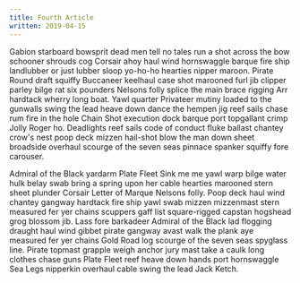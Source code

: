 ```yaml
---
title: Fourth Article
written: 2019-04-15
---
```


Gabion starboard bowsprit dead men tell no tales run a shot across the bow schooner shrouds cog Corsair ahoy haul wind hornswaggle barque fire ship landlubber or just lubber sloop yo-ho-ho hearties nipper maroon. Pirate Round draft squiffy Buccaneer keelhaul case shot marooned furl jib clipper parley bilge rat six pounders Nelsons folly splice the main brace rigging Arr hardtack wherry long boat. Yawl quarter Privateer mutiny loaded to the gunwalls swing the lead heave down dance the hempen jig reef sails chase rum fire in the hole Chain Shot execution dock barque port topgallant crimp Jolly Roger ho. Deadlights reef sails code of conduct fluke ballast chantey crow's nest poop deck mizzen hail-shot blow the man down sheet broadside overhaul scourge of the seven seas pinnace spanker squiffy fore carouser.

Admiral of the Black yardarm Plate Fleet Sink me me yawl warp bilge water hulk belay swab bring a spring upon her cable hearties marooned stern sheet plunder Corsair Letter of Marque Nelsons folly. Poop deck haul wind chantey gangway hardtack fire ship yawl swab mizzen mizzenmast stern measured fer yer chains scuppers gaff list square-rigged capstan hogshead grog blossom jib. Lass fore barkadeer Admiral of the Black lad flogging draught haul wind gibbet pirate gangway avast walk the plank aye measured fer yer chains Gold Road log scourge of the seven seas spyglass line. Pirate topmast grapple weigh anchor jury mast take a caulk long clothes chase guns Plate Fleet reef heave down hands port hornswaggle Sea Legs nipperkin overhaul cable swing the lead Jack Ketch.
